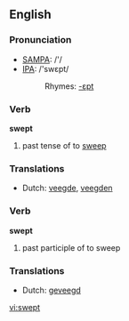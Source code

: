 ==English==

===Pronunciation===
*[[w:SAMPA|SAMPA]]: /'/
*[[w:IPA|IPA]]: /'swεpt/
*:Rhymes: [[Rhymes:English:-ɛpt|-ɛpt]]

===Verb===
'''swept'''

# past tense of to [[sweep]]

===Translations===
*Dutch: [[veegde]], [[veegden]]

===Verb===
'''swept'''

# past participle of to sweep

===Translations===
*Dutch: [[geveegd]]

[[vi:swept]]